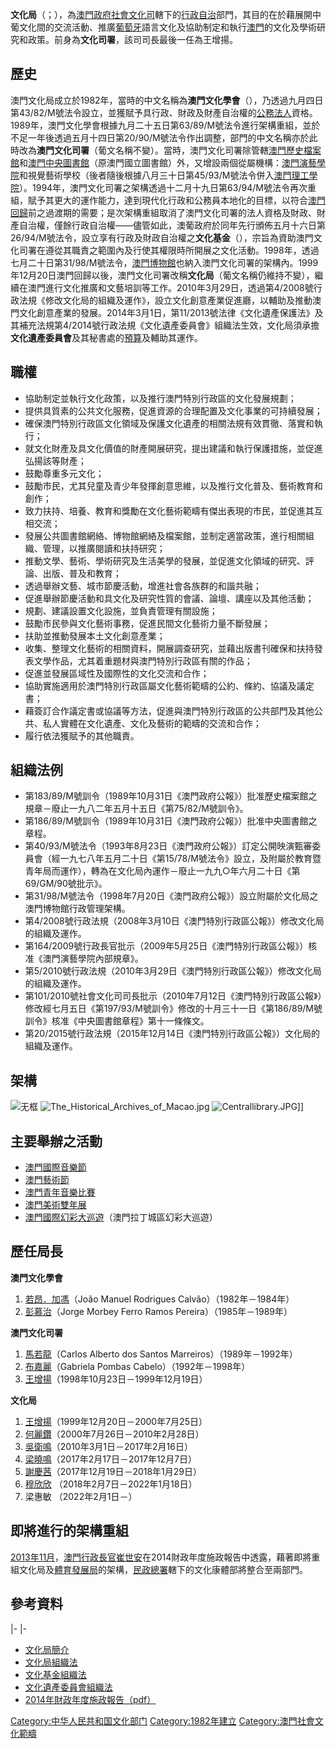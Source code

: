 {{澳門政府部門基礎資訊
|中文部門名稱=文化局
|葡文部門名稱=Instituto Cultural
|部門標誌=Instituto Cultural Macau logo(no text).svg
|代表圖像=Instituto Cultural, Macau 20101009.jpg
|代表圖像名稱=文化局大樓
|首長職銜=局長
|首長姓名=梁惠敏
|副首長職銜=副局長
|副首長姓名=張麗珊
|部門性質=行政自治部門 
|成立年份=1982年9月4日
|所屬部門=[[澳門特別行政區社會文化司|社會文化司]]
|總部={{MAC}}[[塔石廣場|塔石廣場]][[文化局大樓|文化局大樓]]
|網站=http://www.icm.gov.mo www.icm.gov.mo}}
'''文化局'''（{{lang-pt|'''Instituto Cultural , IC '''}}；{{lang-en|'''Cultural Affairs Bureau'''}}），為[[澳門政府|澳門政府]][[社會文化司|社會文化司]]轄下的[[行政自治|行政自治]]部門，其目的在於藉展開中葡文化間的交流活動、推廣[[葡萄牙|葡萄牙]]語言文化及協助制定和執行[[澳門|澳門]]的文化及學術研究和政策。前身為'''文化司署'''，該司司長最後一任為王增揚。

==歷史==
澳門文化局成立於1982年，當時的中文名稱為'''澳門文化學會'''（{{lang-pt|'''Instituto Cultural de Macau'''}}），乃透過九月四日第43/82/M號法令設立，並獲賦予具行政、財政及財產自治權的[[公務法人|公務法人]]資格。1989年，澳門文化學會根據九月二十五日第63/89/M號法令進行架構重組，並於不足一年後透過五月十四日第20/90/M號法令作出調整，部門的中文名稱亦於此時改為'''澳門文化司署'''（葡文名稱不變）。當時，澳門文化司署除管轄[[澳門歷史檔案館|澳門歷史檔案館]]和[[澳門中央圖書館|澳門中央圖書館]]（原澳門國立圖書館）外，又增設兩個從屬機構：[[澳門演藝學院|澳門演藝學院]]和視覺藝術學校（後者隨後根據八月三十日第45/93/M號法令併入[[澳門理工學院|澳門理工學院]]）。1994年，澳門文化司署之架構透過十二月十九日第63/94/M號法令再次重組，賦予其更大的運作能力，達到現代化行政和公務員本地化的目標，以符合[[澳門回歸|澳門回歸]]前之過渡期的需要；是次架構重組取消了澳門文化司署的法人資格及財政、財產自治權，僅餘行政自治權——儘管如此，澳葡政府於同年先行頒佈五月十六日第26/94/M號法令，設立享有行政及財政自治權之'''文化基金'''（{{lang-pt|'''Fundo de Cultura'''}}），宗旨為資助澳門文化司署在遵從其職責之範圍內及行使其權限時所開展之文化活動。1998年，透過七月二十日第31/98/M號法令，[[澳門博物館|澳門博物館]]也納入澳門文化司署的架構內。1999年12月20日澳門回歸以後，澳門文化司署改稱'''文化局'''（葡文名稱仍維持不變），繼續在澳門進行文化推廣和文藝培訓等工作。2010年3月29日，透過第4/2008號行政法規《修改文化局的組織及運作》，設立文化創意產業促進廳，以輔助及推動澳門文化創意產業的發展。2014年3月1日，第11/2013號法律《文化遺產保護法》及其補充法規第4/2014號行政法規《文化遺產委員會》組織法生效，文化局須承擔'''文化遺產委員會'''及其秘書處的[[預算|預算]]及輔助其運作。

==職權==
* 協助制定並執行文化政策，以及推行澳門特別行政區的文化發展規劃；
* 提供具質素的公共文化服務，促進資源的合理配置及文化事業的可持續發展；
* 確保澳門特別行政區文化領域及保護文化遺產的相關法規有效貫徹、落實和執行；
* 就文化財產及具文化價值的財產開展研究，提出建議和執行保護措施，並促進弘揚該等財產；
* 鼓勵尊重多元文化； 
* 鼓勵市民，尤其兒童及青少年發揮創意思維，以及推行文化普及、藝術教育和創作； 
* 致力扶持、培養、教育和獎勵在文化藝術範疇有傑出表現的市民，並促進其互相交流； 
* 發展公共圖書館網絡、博物館網絡及檔案館，並制定適當政策，進行相關組織、管理，以推廣閱讀和扶持研究； 
* 推動文學、藝術、學術研究及生活美學的發展，並促進文化領域的研究、評論、出版、普及和教育； 
* 透過舉辦文藝、城市節慶活動，增進社會各族群的和諧共融； 
* 促進舉辦節慶活動和具文化及研究性質的會議、論壇、講座以及其他活動；
* 規劃、建議設置文化設施，並負責管理有關設施； 
* 鼓勵市民參與文化藝術事務，促進民間文化藝術力量不斷發展；
* 扶助並推動發展本土文化創意產業； 
* 收集、整理文化藝術的相關資料，開展調查研究，並藉出版書刊確保和扶持發表文學作品，尤其着重題材與澳門特別行政區有關的作品； 
* 促進並發展區域性及國際性的文化交流和合作； 
* 協助實施適用於澳門特別行政區屬文化藝術範疇的公約、條約、協議及議定書； 
* 藉簽訂合作議定書或協議等方法，促進與澳門特別行政區的公共部門及其他公共、私人實體在文化遺產、文化及藝術的範疇的交流和合作； 
* 履行依法獲賦予的其他職責。 

== 組織法例 ==
* 第183/89/M號訓令（1989年10月31日《澳門政府公報》）批准歷史檔案館之規章－廢止一九八二年五月十五日《第75/82/M號訓令》。
* 第186/89/M號訓令（1989年10月31日《澳門政府公報》）批准中央圖書館之章程。
* 第40/93/M號法令（1993年8月23日《澳門政府公報》）訂定公開映演甄審委員會（經一九七八年五月二十日《第15/78/M號法令》設立，及附屬於教育暨青年局而運作），轉為在文化局內運作－廢止一九九○年六月二十日《第69/GM/90號批示》。
* 第31/98/M號法令（1998年7月20日《澳門政府公報》）設立附屬於文化局之澳門博物館行政管理架構。
* 第4/2008號行政法規（2008年3月10日《澳門特別行政區公報》）修改文化局的組織及運作。
* 第164/2009號行政長官批示（2009年5月25日《澳門特別行政區公報》）核准《澳門演藝學院內部規章》。
* 第5/2010號行政法規（2010年3月29日《澳門特別行政區公報》）修改文化局的組織及運作。
* 第101/2010號社會文化司司長批示（2010年7月12日《澳門特別行政區公報》）修改經七月五日《第197/93/M號訓令》修改的十月三十一日《第186/89/M號訓令》核准《中央圖書館章程》第十一條條文。
* 第20/2015號行政法規（2015年12月14日《澳門特別行政區公報》）文化局的組織及運作。

==架構==
[[File:IC_Organization.jpg|无框]]
[[File:The_Historical_Archives_of_Macao.jpg|thumb]]
[[File:Centrallibrary.JPG|thumb]]]]

==主要舉辦之活動==
*[[澳門國際音樂節|澳門國際音樂節]]
*[[澳門藝術節|澳門藝術節]]
*[[澳門青年音樂比賽|澳門青年音樂比賽]]
*[[澳門美術雙年展|澳門美術雙年展]]
*[[澳門國際幻彩大巡遊|澳門國際幻彩大巡遊]]（澳門拉丁城區幻彩大巡遊）

== 歷任局長 ==
'''澳門文化學會'''
# [[若昂．加馮|若昂．加馮]]（João Manuel Rodrigues Calvão）（1982年－1984年）
# [[彭慕治|彭慕治]]（Jorge Morbey Ferro Ramos Pereira）（1985年－1989年）

'''澳門文化司署'''
# [[馬若龍|馬若龍]]（Carlos Alberto dos Santos Marreiros）（1989年－1992年）
# [[布嘉麗|布嘉麗]]（Gabriela Pombas Cabelo）（1992年－1998年）
# [[王增揚|王增揚]]（1998年10月23日－1999年12月19日）

'''文化局'''
# [[王增揚|王增揚]]（1999年12月20日－2000年7月25日）
# [[何麗鑽|何麗鑽]]（2000年7月26日－2010年2月28日）
# [[吳衛鳴|吳衛鳴]]（2010年3月1日－2017年2月16日）
# [[梁曉鳴|梁曉鳴]]（2017年2月17日－2017年12月7日）
# [[謝慶茜|謝慶茜]]（2017年12月19日－2018年1月29日）
#  [[穆欣欣|穆欣欣]] （2018年2月7日－2022年1月18日）
#  梁惠敏 （2022年2月1日－）

==即將進行的架構重組==
[[2013年11月|2013年11月]]，[[澳門行政長官|澳門行政長官]][[崔世安|崔世安]]在2014財政年度施政報告中透露，藉著即將重組文化局及[[體育發展局|體育發展局]]的架構，[[民政總署|民政總署]]轄下的文化康體部將整合至兩部門。

==參考資料==
{{start box}}
{{s-none| 新成立}}
{{s-title| {{MAC-1976}}澳門文化學會}}
{{s-after| {{MAC-1976}}文化司署}}
|-
{{s-before| {{MAC-1976}}澳門文化學會}}
{{s-title| {{MAC-1976}}文化司署}}
{{s-after| {{MAC}}文化局}}
|-
{{s-before| {{MAC-1976}}文化司署}}
{{s-title| {{MAC}}文化局}}
{{s-none| }}
{{end}}

*[https://web.archive.org/web/20120305104038/http://www.icm.gov.mo/cn/Structure/StructureMain.aspx 文化局簡介]
*[http://bo.io.gov.mo/bo/i/94/51/declei63_cn.asp 文化局組織法] {{Wayback|url=http://bo.io.gov.mo/bo/i/94/51/declei63_cn.asp |date=20190624085802 }}
*[http://bo.io.gov.mo/bo/i/94/20/declei26_cn.asp 文化基金組織法] {{Wayback|url=http://bo.io.gov.mo/bo/i/94/20/declei26_cn.asp |date=20190619210430 }}
*[http://bo.io.gov.mo/bo/i/2014/08/regadm04_cn.asp 文化遺產委員會組織法] {{Wayback|url=http://bo.io.gov.mo/bo/i/2014/08/regadm04_cn.asp |date=20190612022833 }}
*[https://web.archive.org/web/20150604024606/http://www.policyaddress.gov.mo/policy/download/cn2014_policy.pdf 2014年財政年度施政報告（pdf）]

{{澳門特別行政區政府部門}}

[[Category:中华人民共和国文化部门|Category:中华人民共和国文化部门]]
[[Category:1982年建立|Category:1982年建立]]
[[Category:澳門社會文化範疇|Category:澳門社會文化範疇]]
